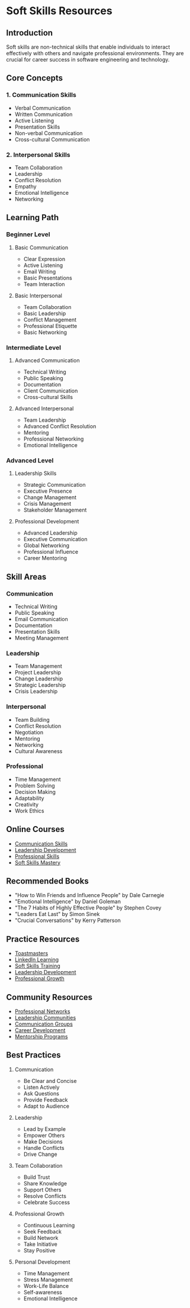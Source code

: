 # Soft Skills Resources

## Introduction
Soft skills are non-technical skills that enable individuals to interact effectively with others and navigate professional environments. They are crucial for career success in software engineering and technology.

## Core Concepts

### 1. Communication Skills
- Verbal Communication
- Written Communication
- Active Listening
- Presentation Skills
- Non-verbal Communication
- Cross-cultural Communication

### 2. Interpersonal Skills
- Team Collaboration
- Leadership
- Conflict Resolution
- Empathy
- Emotional Intelligence
- Networking

## Learning Path

### Beginner Level
1. Basic Communication
   - Clear Expression
   - Active Listening
   - Email Writing
   - Basic Presentations
   - Team Interaction

2. Basic Interpersonal
   - Team Collaboration
   - Basic Leadership
   - Conflict Management
   - Professional Etiquette
   - Basic Networking

### Intermediate Level
1. Advanced Communication
   - Technical Writing
   - Public Speaking
   - Documentation
   - Client Communication
   - Cross-cultural Skills

2. Advanced Interpersonal
   - Team Leadership
   - Advanced Conflict Resolution
   - Mentoring
   - Professional Networking
   - Emotional Intelligence

### Advanced Level
1. Leadership Skills
   - Strategic Communication
   - Executive Presence
   - Change Management
   - Crisis Management
   - Stakeholder Management

2. Professional Development
   - Advanced Leadership
   - Executive Communication
   - Global Networking
   - Professional Influence
   - Career Mentoring

## Skill Areas

### Communication
- Technical Writing
- Public Speaking
- Email Communication
- Documentation
- Presentation Skills
- Meeting Management

### Leadership
- Team Management
- Project Leadership
- Change Leadership
- Strategic Leadership
- Crisis Leadership

### Interpersonal
- Team Building
- Conflict Resolution
- Negotiation
- Mentoring
- Networking
- Cultural Awareness

### Professional
- Time Management
- Problem Solving
- Decision Making
- Adaptability
- Creativity
- Work Ethics

## Online Courses
- [Communication Skills](https://www.coursera.org/learn/communication-skills)
- [Leadership Development](https://www.udemy.com/course/leadership-development/)
- [Professional Skills](https://www.coursera.org/specializations/professional-skills)
- [Soft Skills Mastery](https://www.edx.org/course/soft-skills-mastery)

## Recommended Books
- "How to Win Friends and Influence People" by Dale Carnegie
- "Emotional Intelligence" by Daniel Goleman
- "The 7 Habits of Highly Effective People" by Stephen Covey
- "Leaders Eat Last" by Simon Sinek
- "Crucial Conversations" by Kerry Patterson

## Practice Resources
- [Toastmasters](https://www.toastmasters.org/)
- [LinkedIn Learning](https://www.linkedin.com/learning/)
- [Soft Skills Training](https://www.soft-skills-training.com/)
- [Leadership Development](https://www.leadership-development.com/)
- [Professional Growth](https://www.professional-growth.com/)

## Community Resources
- [Professional Networks](https://www.professional-networks.com/)
- [Leadership Communities](https://www.leadership-communities.com/)
- [Communication Groups](https://www.communication-groups.com/)
- [Career Development](https://www.career-development.com/)
- [Mentorship Programs](https://www.mentorship-programs.com/)

## Best Practices
1. Communication
   - Be Clear and Concise
   - Listen Actively
   - Ask Questions
   - Provide Feedback
   - Adapt to Audience

2. Leadership
   - Lead by Example
   - Empower Others
   - Make Decisions
   - Handle Conflicts
   - Drive Change

3. Team Collaboration
   - Build Trust
   - Share Knowledge
   - Support Others
   - Resolve Conflicts
   - Celebrate Success

4. Professional Growth
   - Continuous Learning
   - Seek Feedback
   - Build Network
   - Take Initiative
   - Stay Positive

5. Personal Development
   - Time Management
   - Stress Management
   - Work-Life Balance
   - Self-awareness
   - Emotional Intelligence 